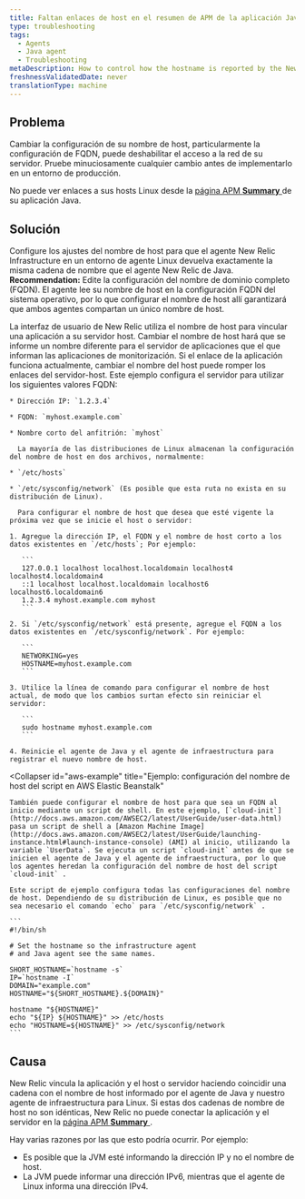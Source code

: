 ```yaml
---
title: Faltan enlaces de host en el resumen de APM de la aplicación Java
type: troubleshooting
tags:
  - Agents
  - Java agent
  - Troubleshooting
metaDescription: How to control how the hostname is reported by the New Relic Java agent on Linux systems.
freshnessValidatedDate: never
translationType: machine
---
```


## Problema

<Callout variant="caution">
  Cambiar la configuración de su nombre de host, particularmente la configuración de FQDN, puede deshabilitar el acceso a la red de su servidor. Pruebe minuciosamente cualquier cambio antes de implementarlo en un entorno de producción.
</Callout>

No puede ver enlaces a sus hosts Linux desde la [página APM <DNT>**Summary**</DNT> ](/docs/apm/applications-menu/monitoring/applications-overview-dashboard)de su aplicación Java.

## Solución

Configure los ajustes del nombre de host para que el agente New Relic Infrastructure en un entorno de agente Linux devuelva exactamente la misma cadena de nombre que el agente New Relic de Java. <DNT>**Recommendation:**</DNT> Edite la configuración del nombre de dominio completo (FQDN). El agente lee su nombre de host en la configuración FQDN del sistema operativo, por lo que configurar el nombre de host allí garantizará que ambos agentes compartan un único nombre de host.

<Callout variant="caution">
  La interfaz de usuario de New Relic utiliza el nombre de host para vincular una aplicación a su servidor host. Cambiar el nombre de host hará que se informe un nombre diferente para el servidor de aplicaciones que el que informan las aplicaciones de monitorización. Si el enlace de la aplicación funciona actualmente, cambiar el nombre del host puede romper los enlaces del servidor-host.
</Callout>

<CollapserGroup>
  <Collapser
    id="fqdn-example"
    title="Ejemplo: edite su configuración de FQDN"
  >
    Este ejemplo configura el servidor para utilizar los siguientes valores FQDN:

    * Dirección IP: `1.2.3.4`

    * FQDN: `myhost.example.com`

    * Nombre corto del anfitrión: `myhost`

      La mayoría de las distribuciones de Linux almacenan la configuración del nombre de host en dos archivos, normalmente:

    * `/etc/hosts`

    * `/etc/sysconfig/network` (Es posible que esta ruta no exista en su distribución de Linux).

      Para configurar el nombre de host que desea que esté vigente la próxima vez que se inicie el host o servidor:

    1. Agregue la dirección IP, el FQDN y el nombre de host corto a los datos existentes en `/etc/hosts`; Por ejemplo:

       ```
       127.0.0.1 localhost localhost.localdomain localhost4 localhost4.localdomain4
       ::1 localhost localhost.localdomain localhost6 localhost6.localdomain6
       1.2.3.4 myhost.example.com myhost
       ```

    2. Si `/etc/sysconfig/network` está presente, agregue el FQDN a los datos existentes en `/etc/sysconfig/network`. Por ejemplo:

       ```
       NETWORKING=yes
       HOSTNAME=myhost.example.com
       ```

    3. Utilice la línea de comando para configurar el nombre de host actual, de modo que los cambios surtan efecto sin reiniciar el servidor:

       ```
       sudo hostname myhost.example.com
       ```

    4. Reinicie el agente de Java y el agente de infraestructura para registrar el nuevo nombre de host.
  </Collapser>

  <Collapser
    id="aws-example"
    title="Ejemplo: configuración del nombre de host del script en AWS Elastic Beanstalk"
  >
    También puede configurar el nombre de host para que sea un FQDN al inicio mediante un script de shell. En este ejemplo, [`cloud-init`](http://docs.aws.amazon.com/AWSEC2/latest/UserGuide/user-data.html) pasa un script de shell a [Amazon Machine Image](http://docs.aws.amazon.com/AWSEC2/latest/UserGuide/launching-instance.html#launch-instance-console) (AMI) al inicio, utilizando la variable `UserData`. Se ejecuta un script `cloud-init` antes de que se inicien el agente de Java y el agente de infraestructura, por lo que los agentes heredan la configuración del nombre de host del script `cloud-init` .

    Este script de ejemplo configura todas las configuraciones del nombre de host. Dependiendo de su distribución de Linux, es posible que no sea necesario el comando `echo` para `/etc/sysconfig/network` .

    ```
    #!/bin/sh

    # Set the hostname so the infrastructure agent
    # and Java agent see the same names.

    SHORT_HOSTNAME=`hostname -s`
    IP=`hostname -I`
    DOMAIN="example.com"
    HOSTNAME="${SHORT_HOSTNAME}.${DOMAIN}"

    hostname "${HOSTNAME}"
    echo "${IP} ${HOSTNAME}" >> /etc/hosts
    echo "HOSTNAME=${HOSTNAME}" >> /etc/sysconfig/network
    ```
  </Collapser>
</CollapserGroup>

## Causa

New Relic vincula la aplicación y el host o servidor haciendo coincidir una cadena con el nombre de host informado por el agente de Java y nuestro agente de infraestructura para Linux. Si estas dos cadenas de nombre de host no son idénticas, New Relic no puede conectar la aplicación y el servidor en la [página APM <DNT>**Summary**</DNT> ](/docs/apm/applications-menu/monitoring/applications-overview-dashboard).

Hay varias razones por las que esto podría ocurrir. Por ejemplo:

* Es posible que la JVM esté informando la dirección IP y no el nombre de host.
* La JVM puede informar una dirección IPv6, mientras que el agente de Linux informa una dirección IPv4.
